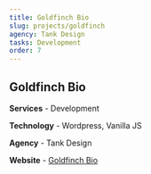 ```yaml
---
title: Goldfinch Bio
slug: projects/goldfinch
agency: Tank Design
tasks: Development
order: 7
---
```


<div class="intro">

## Goldfinch Bio

**Services** - Development 

**Technology** - Wordpress, Vanilla JS

**Agency** - Tank Design

**Website** - <a href="https://www.goldfinchbio.com/" target="_blank" rel="noreferrer noopener">Goldfinch Bio</a>

</div>